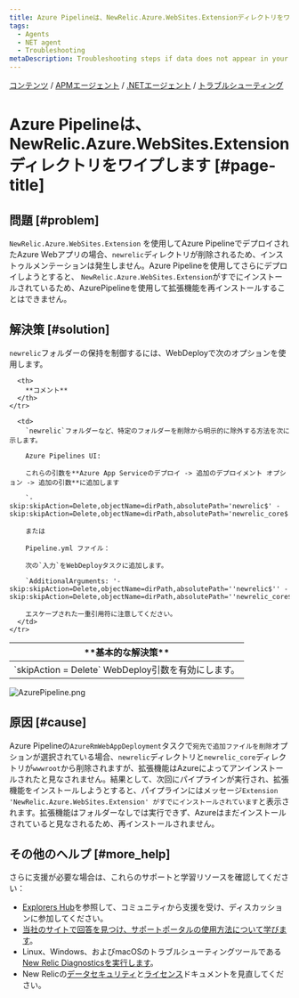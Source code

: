 ```yaml
---
title: Azure Pipelineは、NewRelic.Azure.WebSites.Extensionディレクトリをワイプします
tags:
  - Agents
  - NET agent
  - Troubleshooting
metaDescription: Troubleshooting steps if data does not appear in your app after you installed the New Relic .NET agent.
---
```


[コンテンツ](/docs) / [APMエージェント](/docs/agents) / [.NETエージェント](/docs/agents/net-agent) / [トラブルシューティング](/docs/agents/net-agent/troubleshooting)

# Azure Pipelineは、NewRelic.Azure.WebSites.Extensionディレクトリをワイプします [#page-title]

## 問題 [#problem]

`NewRelic.Azure.WebSites.Extension` を使用してAzure PipelineでデプロイされたAzure Webアプリの場合、`newrelic`ディレクトリが削除されるため、インストゥルメンテーションは発生しません。Azure Pipelineを使用してさらにデプロイしようとすると、 `NewRelic.Azure.WebSites.Extension`がすでにインストールされているため、AzurePipelineを使用して拡張機能を再インストールすることはできません。

## 解決策 [#solution]

`newrelic`フォルダーの保持を制御するには、WebDeployで次のオプションを使用します。

<table>
  <thead>
    <tr>
      <th style={{ width: "200px" }}>
        **基本的な解決策**
      </th>

      <th>
        **コメント**
      </th>
    </tr>
  </thead>

  <tbody>
    <tr>
      <td>
        `skipAction = Delete` WebDeploy引数を有効にします。
      </td>

      <td>
        `newrelic`フォルダーなど、特定のフォルダーを削除から明示的に除外する方法を次に示します。

        Azure Pipelines UI:

        これらの引数を**Azure App Serviceのデプロイ -> 追加のデプロイメント オプション -> 追加の引数**に追加します

        `-skip:skipAction=Delete,objectName=dirPath,absolutePath='newrelic$' -skip:skipAction=Delete,objectName=dirPath,absolutePath='newrelic_core$'`

        または

        Pipeline.yml ファイル：

        次の`入力`をWebDeployタスクに追加します。

        `AdditionalArguments: '-skip:skipAction=Delete,objectName=dirPath,absolutePath=''newrelic$'' -skip:skipAction=Delete,objectName=dirPath,absolutePath=''newrelic_core$'''`

        エスケープされた一重引用符に注意してください。
      </td>
    </tr>
  </tbody>
</table>

![AzurePipeline.png](./images/AzurePipeline.png "AzurePipeline.png")

## 原因 [#cause]

Azure Pipelineの`AzureRmWebAppDeployment`タスクで`宛先で追加ファイルを削除`オプションが選択されている場合、`newrelic`ディレクトリと`newrelic_core`ディレクトリが`wwwroot`から削除されますが、拡張機能はAzureによってアンインストールされたと見なされません。結果として、次回にパイプラインが実行され、拡張機能をインストールしようとすると、パイプラインにはメッセージ`Extension 'NewRelic.Azure.WebSites.Extension' がすでにインストールされています`と表示されます。拡張機能はフォルダーなしでは実行できず、Azureはまだインストールされていると見なされるため、再インストールされません。

## その他のヘルプ [#more_help]

さらに支援が必要な場合は、これらのサポートと学習リソースを確認してください：

* [Explorers Hub](https://discuss.newrelic.com/)を参照して、コミュニティから支援を受け、ディスカッションに参加してください。
* [当社のサイトで回答を見つけ、サポートポータルの使用方法について学びます](/docs/using-new-relic/welcome-new-relic/get-started/find-help-use-support-portal)。
* Linux、Windows、およびmacOSのトラブルシューティングツールである[New Relic Diagnosticsを実行します](/docs/using-new-relic/cross-product-functions/troubleshooting/new-relic-diagnostics)。
* New Relicの[データセキュリティ](/docs/security)と[ライセンス](/docs/licenses)ドキュメントを見直してください。
